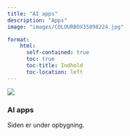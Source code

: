 ```yaml
---
title: "AI apps"
description: "Apps"
image: "images/COLOURBOX35898224.jpg"

format:
    html: 
      self-contained: true
      toc: true
      toc-title: Indhold
      toc-location: left
---
```


![](images/COLOURBOX35898224.jpg)

### AI apps

Siden er under opbygning.